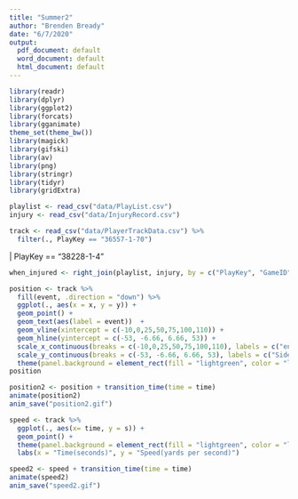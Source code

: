 ---
title: "Summer2"
author: "Brenden Bready"
date: "6/7/2020"
output:
  pdf_document: default
  word_document: default
  html_document: default
---


```{r}
library(readr)
library(dplyr)
library(ggplot2)
library(forcats)
library(gganimate)
theme_set(theme_bw())
library(magick)
library(gifski)
library(av)
library(png)
library(stringr)
library(tidyr)
library(gridExtra)
```

```{r}
playlist <- read_csv("data/PlayList.csv")
injury <- read_csv("data/InjuryRecord.csv") 
```

```{r}
track <- read_csv("data/PlayerTrackData.csv") %>%
  filter(., PlayKey == "36557-1-70")
```
 | PlayKey == "38228-1-4"

```{r}
when_injured <- right_join(playlist, injury, by = c("PlayKey", "GameID", "PlayerKey"))
```





```{r}
position <- track %>%
  fill(event, .direction = "down") %>%
  ggplot(., aes(x = x, y = y)) +
  geom_point() +
  geom_text(aes(label = event))  +
  geom_vline(xintercept = c(-10,0,25,50,75,100,110)) +
  geom_hline(yintercept = c(-53, -6.66, 6.66, 53)) +
  scale_x_continuous(breaks = c(-10,0,25,50,75,100,110), labels = c("end", "0", "25", "50", "25", "G", "end")) +
  scale_y_continuous(breaks = c(-53, -6.66, 6.66, 53), labels = c("Side", "Hash", "Hash", "Side")) +
  theme(panel.background = element_rect(fill = "lightgreen", color = "lightgreen")) 
position
```


```{r}
position2 <- position + transition_time(time = time)
animate(position2)
anim_save("position2.gif")
```


```{r}
speed <- track %>%
  ggplot(., aes(x= time, y = s)) + 
  geom_point() + 
  theme(panel.background = element_rect(fill = "lightgreen", color = "lightgreen")) + 
  labs(x = "Time(seconds)", y = "Speed(yards per second)")
```


```{r}
speed2 <- speed + transition_time(time = time)
animate(speed2)
anim_save("speed2.gif")
```
















